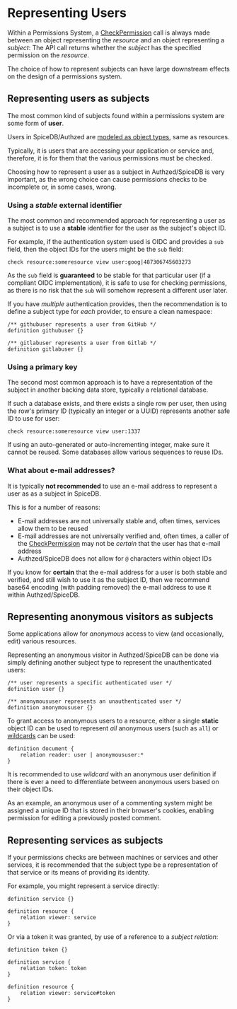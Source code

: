 
# Representing Users

Within a Permissions System, a [CheckPermission] call is always made between an object representing the *resource* and an object representing a *subject*: The API call returns whether the *subject* has the specified permission on the *resource*.

The choice of how to represent subjects can have large downstream effects on the design of a permissions system.

[CheckPermission]: https://buf.build/authzed/api/docs/main:authzed.api.v1#CheckPermission

## Representing users as subjects

The most common kind of subjects found within a permissions system are some form of **user**.

Users in SpiceDB/Authzed are [modeled as object types], same as resources.

[modeled as object types]: https://authzed.com/blog/why-model-users/

Typically, it is users that are accessing your application or service and, therefore, it is for them that the various permissions must be checked.

Choosing how to represent a user as a subject in Authzed/SpiceDB is very important, as the wrong choice can cause permissions checks to be incomplete or, in some cases, wrong.

### Using a *stable* external identifier

The most common and recommended approach for representing a user as a subject is to use a **stable** identifier for the user as the subject's object ID.

For example, if the authentication system used is OIDC and provides a `sub` field, then the object IDs for the users might be the `sub` field:

```
check resource:someresource view user:goog|487306745603273
```

As the `sub` field is **guaranteed** to be stable for that particular user (if a compliant OIDC implementation), it is safe to use for checking permissions, as there is no risk that the `sub` will somehow represent a different user later.

<Callout type="info">

If you have *multiple* authentication provides, then the recommendation is to define a subject type for *each* provider, to ensure a clean namespace:

```zed
/** githubuser represents a user from GitHub */
definition githubuser {}

/** gitlabuser represents a user from Gitlab */
definition gitlabuser {}
```

</Callout>

### Using a primary key

The second most common approach is to have a representation of the subject in another backing data store, typically a relational database.

If such a database exists, and there exists a single row per user, then using the row's primary ID (typically an integer or a UUID) represents another safe ID to use for user:

```
check resource:someresource view user:1337
```

<Callout type="warning">

If using an auto-generated or auto-incrementing integer, make sure it cannot be reused.
Some databases allow various sequences to reuse IDs.

</Callout>

### What about e-mail addresses?

<Callout type="warning">

It is typically **not recommended** to use an e-mail address to represent a user as as a subject in SpiceDB.

</Callout>

This is for a number of reasons:

- E-mail addresses are not universally stable and, often times, services allow them to be reused
- E-mail addresses are not universally verified and, often times, a caller of the [CheckPermission] may not be *certain* that the user has that e-mail address
- Authzed/SpiceDB does not allow for `@` characters within object IDs

If you know for **certain** that the e-mail address for a user is both stable and verified, and still wish to use it as the subject ID, then we recommend base64 encoding (with padding removed) the e-mail address to use it within Authzed/SpiceDB.

## Representing anonymous visitors as subjects

Some applications allow for *anonymous* access to view (and occasionally, edit) various resources.

Representing an anonymous visitor in Authzed/SpiceDB can be done via simply defining another subject type to represent the unauthenticated users:

```zed
/** user represents a specific authenticated user */
definition user {}

/** anonymoususer represents an unauthenticated user */
definition anonymoususer {}
```

To grant access to anonymous users to a resource, either a single **static** object ID can be used to represent *all* anonymous users (such as `all`) or [wildcards] can be used:

```zed document with anonymous user wildcard allowed
definition document {
	relation reader: user | anonymoususer:*
}
```

[wildcards]: /spicedb/concepts/schema#wildcards

<Callout type="info">

It is recommended to use *wildcard* with an anonymous user definition if there is ever a need to differentiate between anonymous users based on their object IDs.

As an example, an anonymous user of a commenting system might be assigned a unique ID that is stored in their browser's cookies, enabling permission for editing a previously posted comment.

</Callout>

## Representing services as subjects

If your permissions checks are between machines or services and other services, it is recommended that the subject type be a representation of that service or its means of providing its identity.

For example, you might represent a service directly:

```zed
definition service {}

definition resource {
	relation viewer: service
}
```

Or via a token it was granted, by use of a reference to a *subject relation*:

```zed
definition token {}

definition service {
	relation token: token
}

definition resource {
	relation viewer: service#token
}
```
